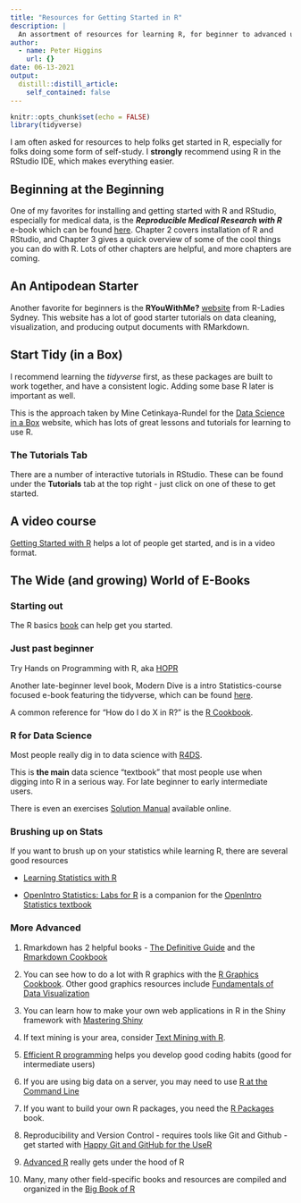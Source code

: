 ```yaml
---
title: "Resources for Getting Started in R"
description: |
  An assortment of resources for learning R, for beginner to advanced users.
author:
  - name: Peter Higgins
    url: {}
date: 06-13-2021
output:
  distill::distill_article:
    self_contained: false
---
```


```r
knitr::opts_chunk$set(echo = FALSE)
library(tidyverse)
```

I am often asked for resources to help folks get started in R, especially for folks doing some form of self-study. I **strongly** recommend using R in the RStudio IDE, which makes everything easier.

## Beginning at the Beginning

One of my favorites for installing and getting started with R and RStudio, especially for medical data, is the ***Reproducible Medical Research with R*** e-book which can be found [here](https://bookdown.org/pdr_higgins/rmrwr/). Chapter 2 covers installation of R and RStudio, and Chapter 3 gives a quick overview of some of the cool things you can do with R. Lots of other chapters are helpful, and more chapters are coming.

## An Antipodean Starter

Another favorite for beginners is the **RYouWithMe?** [website](https://rladiessydney.org/courses/ryouwithme/) from R-Ladies Sydney. This website has a lot of good starter tutorials on data cleaning, visualization, and producing output documents with RMarkdown.

## Start Tidy (in a Box)

I recommend learning the *tidyverse* first, as these packages are built to work together, and have a consistent logic. Adding some base R later is important as well.

This is the approach taken by Mine Cetinkaya-Rundel for the [Data Science in a Box](https://datasciencebox.org/index.html) website, which has lots of great lessons and tutorials for learning to use R.

### The Tutorials Tab

There are a number of interactive tutorials in RStudio. These can be found under the **Tutorials** tab at the top right - just click on one of these to get started.

## A video course

[Getting Started with R](https://rfortherestofus.com/courses/getting-started/) helps a lot of people get started, and is in a video format.

## The Wide (and growing) World of E-Books

### Starting out

The R basics [book](https://rbasics.netlify.app) can help get you started.

### Just past beginner

Try Hands on Programming with R, aka [HOPR](https://rstudio-education.github.io/hopr/)

Another late-beginner level book, Modern Dive is a intro Statistics-course focused e-book featuring the tidyverse, which can be found [here](https://moderndive.com).

A common reference for "How do I do X in R?" is the [R Cookbook](https://rc2e.com).

### R for Data Science

Most people really dig in to data science with [R4DS](https://r4ds.had.co.nz).

This is **the main** data science "textbook" that most people use when digging into R in a serious way. For late beginner to early intermediate users.

There is even an exercises [Solution Manual](https://jrnold.github.io/r4ds-exercise-solutions/) available online.

### Brushing up on Stats

If you want to brush up on your statistics while learning R, there are several good resources

-   [Learning Statistics with R](https://learningstatisticswithr.com/book/)

-   [OpenIntro Statistics: Labs for R](https://nulib.github.io/kuyper-stat202/) is a companion for the [OpenIntro Statistics textbook](https://www.openintro.org/stat/index.php)

### More Advanced

1.  Rmarkdown has 2 helpful books - [The Definitive Guide](https://bookdown.org/yihui/rmarkdown/) and the [Rmarkdown Cookbook](https://bookdown.org/yihui/rmarkdown-cookbook/)

2.  You can see how to do a lot with R graphics with the [R Graphics Cookbook](https://r-graphics.org). Other good graphics resources include [Fundamentals of Data Visualization](<https://clauswilke.com/dataviz/>)

3.  You can learn how to make your own web applications in R in the Shiny framework with [Mastering Shiny](https://mastering-shiny.org)

4.  If text mining is your area, consider [Text Mining with R](https://www.tidytextmining.com).

5.  [Efficient R programming](https://csgillespie.github.io/efficientR/) helps you develop good coding habits (good for intermediate users)

6.  If you are using big data on a server, you may need to use [R at the Command Line](https://www.datascienceatthecommandline.com/1e/)

7.  If you want to build your own R packages, you need the [R Packages](<https://r-pkgs.org>) book.

8.  Reproducibility and Version Control - requires tools like Git and Github - get started with [Happy Git and GitHub for the UseR](https://happygitwithr.com)

9.  [Advanced R](https://adv-r.hadley.nz) really gets under the hood of R

10. Many, many other field-specific books and resources are compiled and organized in the [Big Book of R](https://www.bigbookofr.com/shiny.html)
